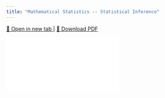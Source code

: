 ```yaml
---
title: "Mathematical Statistics -- Statistical Inference"
---
```


<p>
  <a href="pdf/Inference.pdf" target="_blank" rel="noopener noreferrer">
    📖 Open in new tab
  </a> |
  <a href="pdf/Inference.pdf" download>
    📄 Download PDF
  </a>
</p>

<div class="responsive-pdf">
  <iframe src="pdf/Inference.pdf" frameborder="0"></iframe>
</div>
